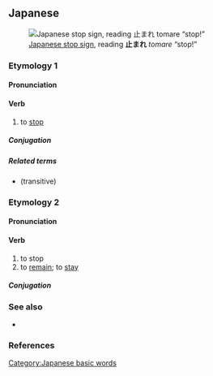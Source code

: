 ==Japanese==
{{ja-kanjitab|と|yomi=k}}
[[File:Japan Stop&Pedestrian Crossing.jpg|thumb|upright|[[w:Road signs in Japan|Japanese stop sign]], reading '''止まれ''' ''tomare'' “stop!”]]

===Etymology 1===

====Pronunciation====
{{ja-pron|とまる|acc=0|acc_ref=SMK2}}

====Verb====
{{ja-verb|とまる|type=1|tr=intrans}}

# to [[stop]]
#: {{ja-usex|'''止まれ'''！[[動く]]な！|'''とまれ'''！うごくな！|'''Stop'''! Don't move!}}

=====Conjugation=====
{{ja-go-ru|とま}}

=====Related terms=====
* {{ja-r|止める|とめる}} (transitive)

===Etymology 2===
{{ja-kanjitab|とど|yomi=k}}
====Pronunciation====
{{ja-pron|とどまる|acc=3|acc_ref=SMK2}}

====Verb====
{{ja-verb|とどまる|type=1|tr=intrans}}

# to stop
# to [[remain]]; to [[stay]]
#: {{ja-usex|[[市場シェア]]は[[約]]%20％に'''とどまっている'''|しじょう シェア は やく% 20％ に '''とどまっている'''|market share has stayed at 20%}}

=====Conjugation=====
{{ja-go-ru|とどま}}

===See also===
* {{ja-r|止む|やむ}}

===References===
<references/>

[[Category:Japanese basic words]]